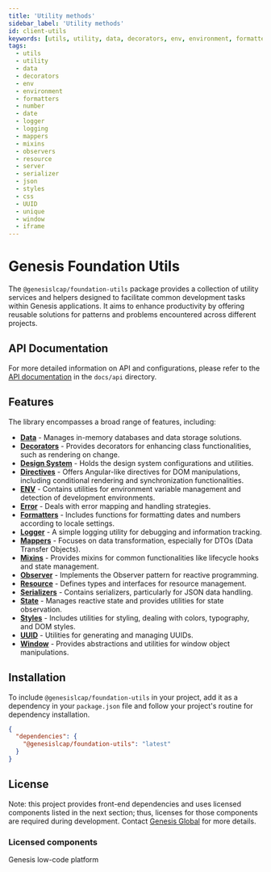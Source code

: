 ```yaml
---
title: 'Utility methods'
sidebar_label: 'Utility methods'
id: client-utils
keywords: [utils, utility, data, decorators, env, environment, formatters, number, date, logger, logging, mappers, mixins, observers, resource, server, serializer, json, styles, css, UUID, unique, window, iframe]
tags:
  - utils
  - utility
  - data
  - decorators
  - env
  - environment
  - formatters
  - number
  - date
  - logger
  - logging
  - mappers
  - mixins
  - observers
  - resource
  - server
  - serializer
  - json
  - styles
  - css
  - UUID
  - unique
  - window
  - iframe
---
```


# Genesis Foundation Utils

The `@genesislcap/foundation-utils` package provides a collection of utility services and helpers designed to facilitate common development tasks within Genesis applications. It aims to enhance productivity by offering reusable solutions for patterns and problems encountered across different projects.

## API Documentation

For more detailed information on API and configurations, please refer to the [API documentation](docs/api/index.md) in the `docs/api` directory.

## Features

The library encompasses a broad range of features, including:

- **[Data](src/data/README.md)** - Manages in-memory databases and data storage solutions.
- **[Decorators](src/decorators/README.md)** - Provides decorators for enhancing class functionalities, such as rendering on change.
- **[Design System](src/design-system/README.md)** - Holds the design system configurations and utilities.
- **[Directives](src/directives/README.md)** - Offers Angular-like directives for DOM manipulations, including conditional rendering and synchronization functionalities.
- **[ENV](src/env/README.md)** - Contains utilities for environment variable management and detection of development environments.
- **[Error](src/error/README.md)** - Deals with error mapping and handling strategies.
- **[Formatters](src/formatters/README.md)** - Includes functions for formatting dates and numbers according to locale settings.
- **[Logger](src/logger/README.md)** - A simple logging utility for debugging and information tracking.
- **[Mappers](src/mappers/README.md)** - Focuses on data transformation, especially for DTOs (Data Transfer Objects).
- **[Mixins](src/mixins/README.md)** - Provides mixins for common functionalities like lifecycle hooks and state management.
- **[Observer](src/observer/README.md)** - Implements the Observer pattern for reactive programming.
- **[Resource](src/observer/README.md)** - Defines types and interfaces for resource management.
- **[Serializers](src/serializers/README.md)** - Contains serializers, particularly for JSON data handling.
- **[State](src/state/README.md)** - Manages reactive state and provides utilities for state observation.
- **[Styles](src/styles/README.md)** - Includes utilities for styling, dealing with colors, typography, and DOM styles.
- **[UUID](src/uuid/README.md)** - Utilities for generating and managing UUIDs.
- **[Window](src/window/README.md)** - Provides abstractions and utilities for window object manipulations.

## Installation

To include `@genesislcap/foundation-utils` in your project, add it as a dependency in your `package.json` file and follow your project's routine for dependency installation.

```json
{
  "dependencies": {
    "@genesislcap/foundation-utils": "latest"
  }
}
```

## License

Note: this project provides front-end dependencies and uses licensed components listed in the next section; thus, licenses for those components are required during development. Contact [Genesis Global](https://genesis.global/contact-us/) for more details.

### Licensed components

Genesis low-code platform
